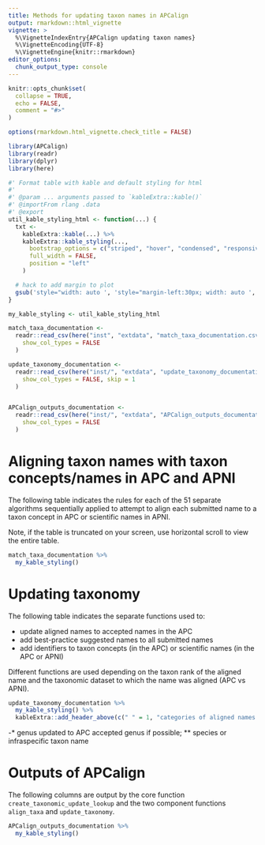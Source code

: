 ```yaml
---
title: Methods for updating taxon names in APCalign
output: rmarkdown::html_vignette
vignette: >
  %\VignetteIndexEntry{APCalign updating taxon names}
  %\VignetteEncoding{UTF-8}
  %\VignetteEngine{knitr::rmarkdown}
editor_options:
  chunk_output_type: console
---
```


```r
knitr::opts_chunk$set(
  collapse = TRUE,
  echo = FALSE,
  comment = "#>"
)

options(rmarkdown.html_vignette.check_title = FALSE)

library(APCalign)
library(readr)
library(dplyr)
library(here)

#' Format table with kable and default styling for html
#'
#' @param ... arguments passed to `kableExtra::kable()`
#' @importFrom rlang .data
#' @export
util_kable_styling_html <- function(...) {
  txt <-
    kableExtra::kable(...) %>%
    kableExtra::kable_styling(...,
      bootstrap_options = c("striped", "hover", "condensed", "responsive"),
      full_width = FALSE,
      position = "left"
    )

  # hack to add margin to plot
  gsub('style="width: auto ', 'style="margin-left:30px; width: auto ', txt)
}

my_kable_styling <- util_kable_styling_html

match_taxa_documentation <-
  readr::read_csv(here("inst", "extdata", "match_taxa_documentation.csv"),
    show_col_types = FALSE
  )

update_taxonomy_documentation <-
  readr::read_csv(here("inst/", "extdata", "update_taxonomy_documentation.csv"),
    show_col_types = FALSE, skip = 1
  )


APCalign_outputs_documentation <-
  readr::read_csv(here("inst/", "extdata", "APCalign_outputs_documentation.csv"),
    show_col_types = FALSE
  )
```

# Aligning taxon names with taxon concepts/names in APC and APNI

The following table indicates the rules for each of the 51 separate algorithms sequentially applied to attempt to align each submitted name to a taxon concept in APC or scientific names in APNI.

Note, if the table is truncated on your screen, use horizontal scroll to view the entire table.

```r
match_taxa_documentation %>%
  my_kable_styling()
```


# Updating taxonomy

The following table indicates the separate functions used to:  

- update aligned names to accepted names in the APC
- add best-practice suggested names to all submitted names 
- add identifiers to taxon concepts (in the APC) or scientific names (in the APC or APNI)

Different functions are used depending on the taxon rank of the aligned name and the taxonomic dataset to which the name was aligned (APC vs APNI).

```r
update_taxonomy_documentation %>%
  my_kable_styling() %>%
  kableExtra::add_header_above(c(" " = 1, "categories of aligned names processed" = 4, "columns filled in" = 3))
```

-* genus updated to APC accepted genus if possible; ** species or infraspecific taxon name


# Outputs of APCalign

The following columns are output by the core function `create_taxonomic_update_lookup` and the two component functions `align_taxa` and `update_taxonomy`.

```r
APCalign_outputs_documentation %>%
  my_kable_styling()
```
